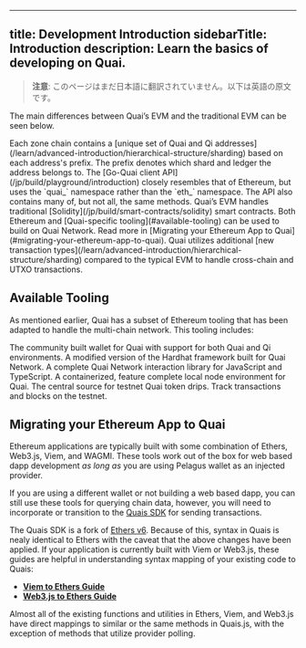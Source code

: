 <!-- AUTO-GENERATED-CONTENT:START (ENGLISH-COPY) -->
---
title: Development Introduction
sidebarTitle: Introduction
description: Learn the basics of developing on Quai.
---

> **注意**: このページはまだ日本語に翻訳されていません。以下は英語の原文です。

The main differences between Quai’s EVM and the traditional EVM can be seen below.

<AccordionGroup>
  <Accordion title="Address Sharding">
    Each zone chain contains a [unique set of Quai and Qi
    addresses](/learn/advanced-introduction/hierarchical-structure/sharding)
    based on each address's prefix. The prefix denotes which shard and ledger
    the address belongs to.
  </Accordion>
  <Accordion title="API Methods and Namespace">
    The [Go-Quai client API](/jp/build/playground/introduction) closely resembles
    that of Ethereum, but uses the `quai_` namespace rather than the `eth_`
    namespace. The API also contains many of, but not all, the same methods.
  </Accordion>
  <Accordion title="Interoperability Opcodes">
    Quai’s EVM handles traditional
    [Solidity](/jp/build/smart-contracts/solidity) smart contracts.
  </Accordion>
  <Accordion title="Additional Tooling">
    Both Ethereum and [Quai-specific tooling](#available-tooling) can be used to
    build on Quai Network.
    Read more in [Migrating your Ethereum App to Quai](#migrating-your-ethereum-app-to-quai).
  </Accordion>
  <Accordion title="Transaction Types">
    Quai utilizes additional [new transaction
    types](/learn/advanced-introduction/hierarchical-structure/sharding)
    compared to the typical EVM to handle cross-chain and UTXO transactions.
  </Accordion>
</AccordionGroup>

## Available Tooling

As mentioned earlier, Quai has a subset of Ethereum tooling that has been adapted to handle the multi-chain network. This tooling includes:

<CardGroup>
  <Card title="Pelagus Wallet" icon="wallet" href="https://pelaguswallet.io/">
    The community built wallet for Quai with support for both Quai and Qi
    environments.
  </Card>
  <Card
    title="Hardhat"
    icon="helmet-safety"
    href="https://github.com/dominant-strategies/hardhat-example"
  >
    A modified version of the Hardhat framework built for Quai Network.
  </Card>
  <Card title="Quais SDK" icon="screwdriver-wrench" href="/sdk/introduction">
    A complete Quai Network interaction library for JavaScript and TypeScript.
  </Card>
  <Card title="Local Node Runner" icon="terminal">
    A containerized, feature complete local node environment for Quai.
  </Card>
  <Card
    title="Testnet Faucet"
    icon="faucet"
    href="https://orchard.faucet.quai.network/"
  >
    The central source for testnet Quai token drips.
  </Card>
  <Card
    title="Explorer"
    icon="link"
    href="https://quaiscan.io/"
  >
    Track transactions and blocks on the testnet.
  </Card>
</CardGroup>

## Migrating your Ethereum App to Quai

Ethereum applications are typically built with some combination of Ethers, Web3.js, Viem, and WAGMI. These tools work out of the box for web based dapp development _as long as_ you are using Pelagus wallet as an injected provider.

If you are using a different wallet or not building a web based dapp, you can still use these tools for querying chain data, however, you will need to incorporate or transition to the [Quais SDK](https://www.npmjs.com/package/quais) for sending transactions.

The Quais SDK is a fork of [Ethers v6](https://docs.ethers.org/v6/). Because of this, syntax in Quais is nealy identical to Ethers with the caveat that the above changes have been applied. If your application is currently built with Viem or Web3.js, these guides are helpful in understanding syntax mapping of your existing code to Quais:

- [**Viem to Ethers Guide**](https://viem.sh/docs/ethers-migration)
- [**Web3.js to Ethers Guide**](https://docs.ethers.org/v5/migration/web3/)

Almost all of the existing functions and utilities in Ethers, Viem, and Web3.js have direct mappings to similar or the same methods in Quais.js, with the exception of methods that utilize provider polling.
